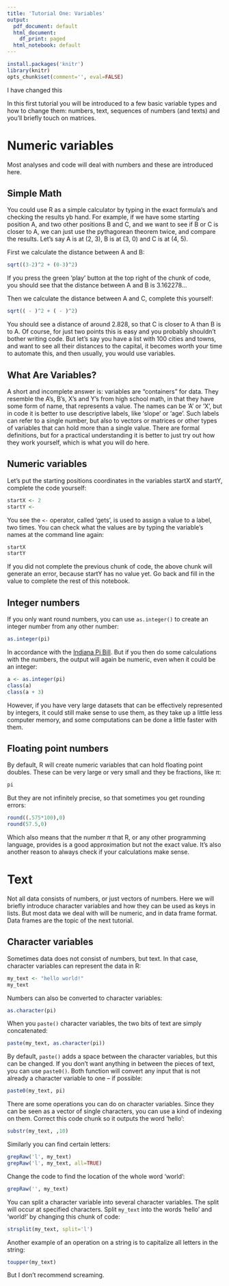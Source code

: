 ```yaml
---
title: 'Tutorial One: Variables'
output:
  pdf_document: default
  html_document:
    df_print: paged
  html_notebook: default
---
```


```r
install.packages('knitr')
library(knitr)
opts_chunk$set(comment='', eval=FALSE)
```
I have changed this


In this first tutorial you will be introduced to a few basic variable types and how to change them: numbers, text, sequences of numbers (and texts) and you'll briefly touch on matrices.

# Numeric variables

Most analyses and code will deal with numbers and these are introduced here.

## Simple Math

You could use R as a simple calculator by typing in the exact formula's and checking the results yb hand. For example, if we have some starting position A, and two other positions B and C, and we want to see if B or C is closer to A, we can just use the pythagorean theorem twice, and compare the results. Let's say A is at (2, 3), B is at (3, 0) and C is at (4, 5).

First we calculate the distance between A and B:

```r
sqrt((3-2)^2 + (0-3)^2)
```

If you press the green 'play' button at the top right of the chunk of code, you should see that the distance between A and B is 3.162278...

Then we calculate the distance between A and C, complete this yourself:

```r
sqrt(( - )^2 + ( - )^2)
```

You should see a distance of around 2.828, so that C is closer to A than B is to A. Of course, for just two points this is easy and you probably shouldn't bother writing code. But let's say you have a list with 100 cities and towns, and want to see all their distances to the capital, it becomes worth your time to automate this, and then usually, you would use variables.

## What Are Variables?

A short and incomplete answer is: variables are "containers" for data. They resemble the A's, B's, X's and Y's from high school math, in that they have some form of name, that represents a value. The names can be 'A' or 'X', but in code it is better to use descriptive labels, like 'slope' or 'age'. Such labels can refer to a single number, but also to vectors or matrices or other types of variables that can hold more than a single value. There are formal definitions, but for a practical understanding it is better to just try out how they work yourself, which is what you will do here.

## Numeric variables

Let's put the starting positions coordinates in the variables startX and startY, complete the code yourself:

```r
startX <- 2
startY <- 
```

You see the `<-` operator, called 'gets', is used to assign a value to a label, two times. You can check what the values are by typing the variable's names at the command line again:

```r
startX
startY
```

If you did not complete the previous chunk of code, the above chunk will generate an error, because startY has no value yet. Go back and fill in the value to complete the rest of this notebook.

## Integer numbers

If you only want round numbers, you can use `as.integer()` to create an integer number from any other number:

```r
as.integer(pi)
```

In accordance with the [Indiana Pi Bill](https://en.wikipedia.org/wiki/Indiana_Pi_Bill). But if you then do some calculations with the numbers, the output will again be numeric, even when it could be an integer:

```r
a <- as.integer(pi)
class(a)
class(a + 3)
```

However, if you have very large datasets that can be effectively represented by integers, it could still make sense to use them, as they take up a little less computer memory, and some computations can be done a little faster with them.



## Floating point numbers

By default, R will create numeric variables that can hold floating point doubles. These can be very large or very small and they be fractions, like $\pi$:

```r
pi
```

But they are not infinitely precise, so that sometimes you get rounding errors:

```r
round((.575*100),0)
round(57.5,0)
```

Which also means that the number $\pi$ that R, or any other programming language, provides is a good approximation but not the exact value. It's also another reason to always check if your calculations make sense.






# Text

Not all data consists of numbers, or just vectors of numbers. Here we will briefly introduce character variables and how they can be used as keys in lists. But most data we deal with will be numeric, and in data frame format. Data frames are the topic of the next tutorial.

## Character variables

Sometimes data does not consist of numbers, but text. In that case, character variables can represent the data in R:

```r
my_text <- "hello world!"
my_text
```

Numbers can also be converted to character variables:

```r
as.character(pi)
```

When you `paste()` character variables, the two bits of text are simply concatenated:

```r
paste(my_text, as.character(pi))
```

By default, `paste()` adds a space between the character variables, but this can be changed. If you don't want anything in between the pieces of text, you can use `paste0()`. Both function will convert any input that is not already a character variable to one -- if possible:

```r
paste0(my_text, pi)
```

There are some operations you can do on character variables. Since they can be seen as a vector of single characters, you can use a kind of indexing on them. Correct this code chunk so it outputs the word 'hello':

```r
substr(my_text, ,10)
```

Similarly you can find certain letters:

```r
grepRaw('l', my_text)
grepRaw('l', my_text, all=TRUE)
```

Change the code to find the location of the whole word 'world':

```r
grepRaw('', my_text)
```

You can split a character variable into several character variables. The split will occur at specified characters. Split `my_text` into the words 'hello' and 'world!' by changing this chunk of code:

```r
strsplit(my_text, split='l')
```

Another example of an operation on a string is to capitalize all letters in the string:

```r
toupper(my_text)
```

But I don't recommend screaming.
